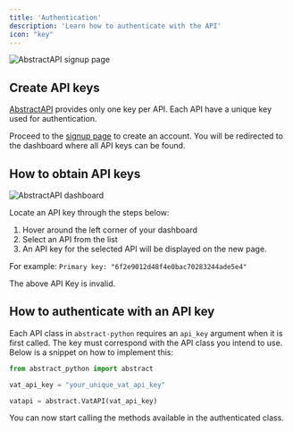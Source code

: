 ```yaml
---
title: 'Authentication'
description: 'Learn how to authenticate with the API'
icon: "key"
---
```



<img
  className="block dark:hidden"
  src="/images/abstract_signup.png"
  alt="AbstractAPI signup page"
/>

## Create API keys

[AbstractAPI](https://www.abstractapi.com/) provides only one key per API. Each API have a unique key used for authentication. 

Proceed to the [signup page](https://app.abstractapi.com/users/signup) to create an account. You will be redirected to the dashboard where all API keys can be found. 

## How to obtain API keys

<img
  className="block dark:hidden"
  src="/images/abstract_key.png"
  alt="AbstractAPI dashboard"
/>

Locate an API key through the steps below:

1. Hover around the left corner of your dashboard
2. Select an API from the list 
3. An API key for the selected API will be displayed on the new page. 

For example: `Primary key: "6f2e9012d48f4e0bac70283244ade5e4"`

<Note>
    The above API Key is invalid.
</Note>

## How to authenticate with an API key

Each API class in `abstract-python` requires an `api_key` argument when it is first called. The key must correspond
with the API class you intend to use. Below is a snippet on how to implement this:

```python
from abstract_python import abstract

vat_api_key = "your_unique_vat_api_key"

vatapi = abstract.VatAPI(vat_api_key)
```

You can now start calling the methods available in the authenticated class.

